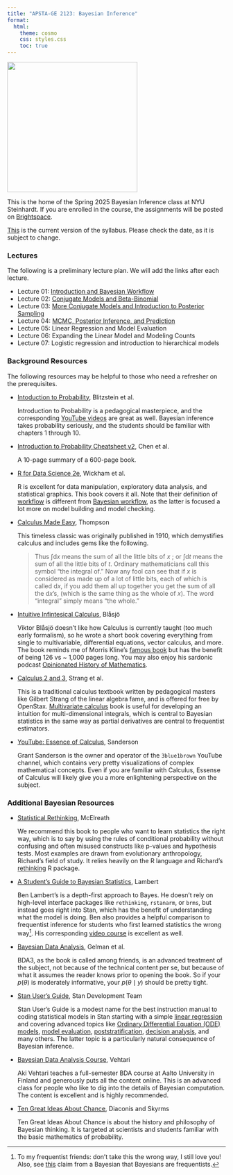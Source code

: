 ```yaml
---
title: "APSTA-GE 2123: Bayesian Inference"
format:
  html:
    theme: cosmo
    css: styles.css
    toc: true
---
```


![](bayes-course/dalle-fish.png){fig-align="center" width="300"}

This is the home of the Spring 2025 Bayesian Inference class at NYU Steinhardt. If you are enrolled in the course, the assignments will be posted on [Brightspace](https://brightspace.nyu.edu/).

[This](bayes-course/syllabus.pdf) is the current version of the syllabus. Please check the date, as it is subject to change.

### Lectures

The following is a preliminary lecture plan. We will add the links after each lecture.

-   Lecture 01: [Introduction and Bayesian Workflow](bayes-course/01-lecture/01-lecture.html)
-   Lecture 02: [Conjugate Models and Beta-Binomial](bayes-course/02-lecture/02-lecture.html)
-   Lecture 03: [More Conjugate Models and Introduction to Posterior Sampling](bayes-course/03-lecture/03-lecture.html)
-   Lecture 04: [MCMC, Posterior Inference, and Prediction](bayes-course/04-lecture/04-lecture.html)
-   Lecture 05: Linear Regression and Model Evaluation
-   Lecture 06: Expanding the Linear Model and Modeling Counts
-   Lecture 07: Logistic regression and introduction to hierarchical models

### Background Resources

The following resources may be helpful to those who need a refresher on the prerequisites.

-   [Intoduction to Probability](https://projects.iq.harvard.edu/stat110/home), Blitzstein et al.

    Introduction to Probability is a pedagogical masterpiece, and the corresponding [YouTube videos](https://www.youtube.com/playlist?list=PL2SOU6wwxB0uwwH80KTQ6ht66KWxbzTIo) are great as well. Bayesian inference takes probability seriously, and the students should be familiar with chapters 1 through 10.

-   [Introduction to Probability Cheatsheet v2](https://static1.squarespace.com/static/54bf3241e4b0f0d81bf7ff36/t/55e9494fe4b011aed10e48e5/1441352015658/probability_cheatsheet.pdf), Chen et al.

    A 10-page summary of a 600-page book.

-   [R for Data Science 2e](https://r4ds.hadley.nz/), Wickham et al.

    R is excellent for data manipulation, exploratory data analysis, and statistical graphics. This book covers it all. Note that their definition of [workflow](https://r4ds.hadley.nz/whole-game) is different from [Bayesian workflow](http://www.stat.columbia.edu/~gelman/research/unpublished/Bayesian_Workflow_article.pdf), as the latter is focused a lot more on model building and model checking.

-   [Calculus Made Easy](http://calculusmadeeasy.org/), Thompson

    This timeless classic was originally published in 1910, which demystifies calculus and includes gems like the following.

    > Thus $\int \text{d}x$ means the sum of all the little bits of $x$ ; or $\int \text{d}t$ means the sum of all the little bits of $t$. Ordinary mathematicians call this symbol “the integral of.” Now any fool can see that if $x$ is considered as made up of a lot of little bits, each of which is called $\text{d}x$, if you add them all up together you get the sum of all the $\text{d}x$'s, (which is the same thing as the whole of $x$). The word “integral” simply means “the whole.”

-   [Intuitive Infintesical Calculus](https://intellectualmathematics.com/calculus/), Blåsjö

    Viktor Blåsjö doesn't like how Calculus is currently taught (too much early formalism), so he wrote a short book covering everything from single to multivariable, differential equations, vector calculus, and more. The book reminds me of Morris Kline's [famous book](https://store.doverpublications.com/products/9780486404530) but has the benefit of being 126 vs \~ 1,000 pages long. You may also enjoy his sardonic podcast [Opinionated History of Mathematics](https://intellectualmathematics.com/opinionated-history-of-mathematics/).

-   [Calculus 2 and 3](https://openstax.org/details/books/calculus-volume-2), Strang et al.

    This is a traditional calculus textbook written by pedagogical masters like Gilbert Strang of the linear algebra fame, and is offered for free by OpenStax. [Multivariate calculus](https://openstax.org/books/calculus-volume-3/) book is useful for developing an intuition for multi-dimensional integrals, which is central to Bayesian statistics in the same way as partial derivatives are central to frequentist estimators.

-   [YouTube: Essence of Calculus](https://bit.ly/calc-3blue1brown), Sanderson

    Grant Sanderson is the owner and operator of the `3blue1brown` YouTube channel, which contains very pretty visualizations of complex mathematical concepts. Even if you are familiar with Calculus, Essense of Calculus will likely give you a more enlightening perspective on the subject.

### Additional Bayesian Resources

-   [Statistical Rethinking](https://xcelab.net/rm/statistical-rethinking/), McElreath

    We recommend this book to people who want to learn statistics the right way, which is to say by using the rules of conditional probability without confusing and often misused constructs like p-values and hypothesis tests. Most examples are drawn from evolutionary anthropology, Richard's field of study. It relies heavily on the R language and Richard's [rethinking](https://github.com/rmcelreath/rethinking) R package.

-   [A Student's Guide to Bayesian Statistics](https://ben-lambert.com/a-students-guide-to-bayesian-statistics/), Lambert

    Ben Lambert's is a depth-first approach to Bayes. He doesn't rely on high-level interface packages like `rethinking`, `rstanarm`, or `brms`, but instead goes right into Stan, which has the benefit of understanding what the model is doing. Ben also provides a helpful comparison to frequentist inference for students who first learned statistics the wrong way[^1]. His corresponding [video course](https://www.youtube.com/playlist?list=PLwJRxp3blEvZ8AKMXOy0fc0cqT61GsKCG) is excellent as well.

-   [Bayesian Data Analysis](http://stat.columbia.edu/~gelman/book/), Gelman et al.

    BDA3, as the book is called among friends, is an advanced treatment of the subject, not because of the technical content per se, but because of what it assumes the reader knows prior to opening the book. So if your $p(\theta)$ is moderately informative, your $p(\theta \mid y)$ should be pretty tight.

-   [Stan User's Guide](https://mc-stan.org/docs/stan-users-guide/index.html), Stan Development Team

    Stan User's Guide is a modest name for the best instruction manual to coding statistical models in Stan starting with a simple [linear regression](https://mc-stan.org/docs/stan-users-guide/regression.html#linear-regression) and covering advanced topics like [Ordinary Differential Equation (ODE) models](https://mc-stan.org/docs/stan-users-guide/odes.html), [model evaluation](https://mc-stan.org/docs/stan-users-guide/cross-validation.html), [poststratification](https://mc-stan.org/docs/stan-users-guide/poststratification.html), [decision analysis](https://mc-stan.org/docs/stan-users-guide/decision-analysis.html), and many others. The latter topic is a particularly natural consequence of Bayesian inference.

-   [Bayesian Data Analysis Course](https://avehtari.github.io/BDA_course_Aalto/), Vehtari

    Aki Vehtari teaches a full-semester BDA course at Aalto University in Finland and generously puts all the content online. This is an advanced class for people who like to dig into the details of Bayesian computation. The content is excellent and is highly recommended.

-   [Ten Great Ideas About Chance](https://press.princeton.edu/books/hardcover/9780691174167/ten-great-ideas-about-chance), Diaconis and Skyrms

    Ten Great Ideas About Chance is about the history and philosophy of Bayesian thinking. It is targeted at scientists and students familiar with the basic mathematics of probability.

[^1]: To my frequentist friends: don't take this the wrong way, I still love you! Also, see [this](https://statmodeling.stat.columbia.edu/2024/01/08/bayesians-are-frequentists-2/) claim from a Bayesian that Bayesians are frequentists.
